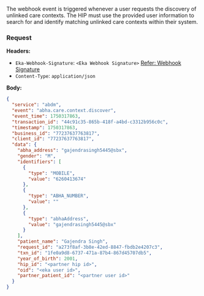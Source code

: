 The webhook event is triggered whenever a user requests the discovery of unlinked care contexts. The HIP must use the provided user information to search for and identify matching unlinked
care contexts within their system.

### Request
**Headers:**

- `Eka-Webhook-Signature`: `<Eka Webhook Signature>`  [Refer: Webhook Signature](/api-reference/connect/webhooks/webhook-signature)
- `Content-Type`: `application/json`

**Body:**

```json
{
  "service": "abdm",
  "event": "abha.care.context.discover",
  "event_time": 1750317863,
  "transaction_id": "44c91c35-865b-418f-a4bd-c3312b956c0c",
  "timestamp": 1750317863,
  "business_id": "77237637763817",
  "client_id": "77237637763817",
  "data": {
    "abha_address": "gajendrasingh5445@sbx",
    "gender": "M",
    "identifiers": [
      {
        "type": "MOBILE",
        "value": "6260413674"
      },
      {
        "type": "ABHA_NUMBER",
        "value": ""
      },
      {
        "type": "abhaAddress",
        "value": "gajendrasingh5445@sbx"
      }
    ],
    "patient_name": "Gajendra Singh",
    "request_id": "a273f8af-3b8e-42ed-8847-fbdb2e4207c3",
    "txn_id": "1fe0a9d8-6737-471a-87b4-867d45707db5",
    "year_of_birth": 2001,
    "hip_id": "<partner hip id>",
    "oid": "<eka user id>",
    "partner_patient_id": "<partner user id>"
  }
}
```
